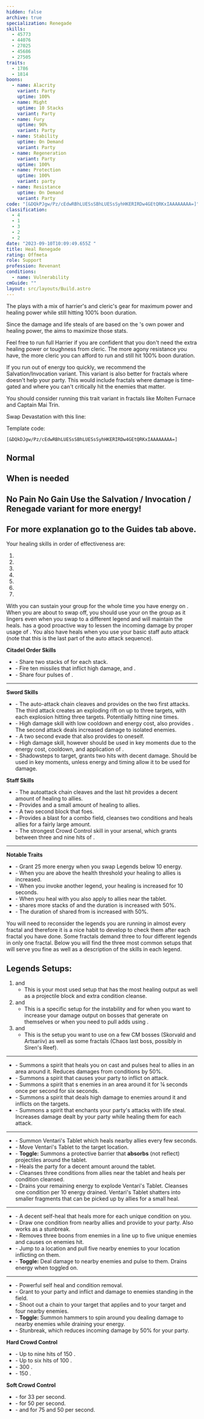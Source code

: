 ```yaml
---
hidden: false
archive: true
specialization: Renegade
skills:
  - 45773
  - 44076
  - 27025
  - 45686
  - 27505
traits:
  - 1786
  - 1814
boons:
  - name: Alacrity
    variant: Party
    uptime: 100%
  - name: Might
    uptime: 10 Stacks
    variant: Party
  - name: Fury
    uptime: 90%
    variant: Party
  - name: Stability
    uptime: On Demand
    variant: Party
  - name: Regeneration
    variant: Party
    uptime: 100%
  - name: Protection
    uptime: 100%
    variant: party
  - name: Resistance
    uptime: On Demand
    variant: Party
code: "[&DQkPJgw/Pz/cEdwRBhLUESsSBhLUESsSyhHKERIRDw4GEtQRKxIAAAAAAAA=]"
classification:
  - 4
  - 1
  - 3
  - 2
  - 2
date: "2023-09-10T10:09:49.655Z "
title: Heal Renegade
rating: Offmeta
role: Support
profession: Revenant
conditions:
  - name: Vulnerability
cmGuide: ""
layout: src/layouts/Build.astro
---
```


The **<Specialization text="Heal Renegade" name="Renegade"/>** plays with a mix of harrier's and cleric's gear for maximum power and healing power while still hitting 100% boon duration.

Since the damage and life steals of <Skill name="Soulcleaves Summit" /> are based on the **<Specialization text="Heal Renegade" name="Renegade"/>**'s own power and healing power, the <Specialization text="Heal Renegade" name="Renegade"/> aims to maximize those stats.

Feel free to run full Harrier if you are confident that you don't need the extra healing power or toughness from cleric. The more agony resistance you have, the more cleric you can afford to run and still hit 100% boon duration.

<Divider text="Equipment"/>

<Divider text="Build"/>

<Grid>
<GridItem sm="7">
<Traits traits1="Salvation" traits1Selected="Invoking Harmony,Words of Censure,Generous Abundance" traits2="Devastation" traits2Selected="Unsuspecting Strikes,Assassins Presence,Swift Termination" traits3="Renegade" traits3Selected="Wrought-Iron Will,All for One,Lasting Legacy"/>
<Card title="Second trait variant">
If you run out of energy too quickly, we recommend the Salvation/Invocation variant. This variant is also better for fractals where <Trait name="Assassins Presence"/> doesn't help your party. This would include fractals where damage is time-gated and where you can't critically hit the enemies that matter.

You should consider running this trait variant in fractals like Molten Furnace and Captain Mai Trin.

Swap Devastation with this line:
<Traits unembossed traits1Id="3" traits1="Invocation" traits1SelectedIds="1761,1774,1791"/>

Template code:

`[&DQkDJgw/Pz/cEdwRBhLUESsSBhLUESsSyhHKERIRDw4GEtQRKxIAAAAAAAA=]`

</Card>
</GridItem>

<GridItem sm="5">
<Card title="Legend Combos">

## Normal

<Skill name="Legendary Renegade Stance" disableText size="big"/> <Skill name="Legendary Centaur Stance" disableText size="big"/>

## When <Boon name="Stability"/> is needed

<Skill name="Legendary Renegade Stance" disableText size="big"/> <Skill name="Legendary Dwarf Stance" disableText size="big"/>

## No Pain No Gain <Label>Use the Salvation / Invocation / Renegade variant for more energy!</Label>

<Skill name="Legendary Renegade Stance" disableText size="big"/> <Skill name="Legendary Demon Stance" disableText size="big"/>

## For more explanation go to the Guides tab above.

</Card>
<Card title="Healing Basics">
Your healing skills in order of effectiveness are:

1. <Skill id="45773"/>
2. <Skill id="45686"/>
3. <Skill id="27025"/>
4. <Trait id="1815"/>
5. <Skill id="27356"/>
6. <Skill id="29002"/>
7. <Skill id="28427"/>

With <Skill id="45773"/> you can sustain your group for the whole time you have energy on <Skill id="41858"/>. When you are about to swap off, you should use your <Skill id="45686"/> on the group as it lingers even when you swap to a different legend and will maintain the heals. <Skill id="28195"/> has a good proactive way to lessen the incoming damage by proper usage of <Skill id="26821"/>. You also have heals when you use your basic staff auto attack <Skill id="29002"/> (note that this is the last part of the auto attack sequence).

</Card>
</GridItem>
</Grid>

<Divider text="Guide"/>

<Grid>
<GridItem sm="12">
<Card title="Abilities">

**Citadel Order Skills**

- <Skill name="Heroic Command"/> - Share two stacks of <Boon name="Might"/> for each <Uncategorized name="kallas fervor"/> stack.
- <Skill name="Citadel Bombardment"/> - Fire ten missiles that inflict high damage, and <Condition name="Burning"/>.
- <Skill name="Orders from Above"/> - Share four pulses of <Boon name="Alacrity"/>.

---

**Sword Skills**

- <Skill name="Preparation Thrust"/> - The auto-attack chain cleaves and provides <Condition name="Vulnerability"/> on the two first attacks. The third attack creates an exploding rift on up to three targets, with each explosion hitting three targets. Potentially hitting nine times.
- <Skill name="Chilling Isolation"/> - High damage skill with low cooldown and energy cost, also provides <Condition name="Chilled"/>. The second attack deals increased damage to isolated enemies.
- <Skill name="Unrelenting Assault"/> - A two second evade that also provides <Boon name="Might"/> to oneself.
- <Skill name="Shackling Wave"/> - High damage skill, however should be used in key moments due to the energy cost, cooldown, and application of <Condition name="Vulnerability"/>.
- <Skill name="Death strike"/> - Shadowsteps to target, grants two hits with decent damage. Should be used in key moments, unless energy and timing allow it to be used for damage.

**Staff Skills**

- <Skill name="Rapid Swipe"/> - The autoattack chain cleaves and the last hit provides a decent amount of healing to allies.
- <Skill name="Menders Rebuke"/> - Provides <Condition name="Weakness"/> and a small amount of healing to allies.
- <Skill name="Warding Rift"/> - A two second block that <Condition name="Blinded"/> foes.
- <Skill name="Renewing Wave"/> - Provides a blast for a combo field, cleanses two conditions and heals allies for a fairly large amount.
- <Skill name="Surge of the Mists"/> - The strongest Crowd Control skill in your arsenal, which grants between three and nine hits of <Control name="Knockback"/>.

---

**Notable Traits**

- <Trait name="Charged Mists"/> - Grant 25 more energy when you swap Legends below 10 energy.
- <Trait name="Eluding Nullification"/> - When you are above the health threshold your healing to allies is increased.
- <Trait name="Invoking Harmony"/> - When you invoke another legend, your healing is increased for 10 seconds.
- <Trait name="Serene Rejuvenation"/> - When you heal with <Skill name="Natural Harmony"/> you also apply <Boon name="Alacrity"/> to allies near the tablet.
- <Trait name="Lasting Legacy"/> - <Skill name="Heroic Command"/> shares more stacks of <Boon name="Might"/> and the duration is increased with 50%.
- <Trait name="Righteous Rebel"/> - The duration of <Boon name="Alacrity"/> shared from <Skill name="Orders from Above"/> is increased with 50%.

</Card>
</GridItem>
</Grid>

<Grid>
<GridItem sm="12">
<Card title="Legends">

<Information>

You will need to reconsider the legends you are running in almost every fractal and therefore it is a nice habit to develop to check them after each fractal you have done. Some fractals demand three to four different legends in only one fractal. Below you will find the three most common setups that will serve you fine as well as a description of the skills in each legend.

</Information>

## Legends Setups:

1. **<Skill name="Legendary Renegade Stance"/>** and **<Skill name="Legendary Centaur Stance"/>**
   - This is your most used setup that has the most healing output as well as a projectile block and extra condition cleanse.
2. **<Skill name="Legendary Renegade Stance"/>** and **<Skill name="Legendary Demon Stance"/>**
   - This is a specific setup for the instability <Instability name="No Pain, No Gain"/> and for when you want to increase your damage output on bosses that generate <Boon name="Protection"/> on themselves or when you need to pull adds using <Skill name="Call to Anguish"/>.
3. **<Skill name="Legendary Renegade Stance"/>** and **<Skill name="Legendary Dwarf Stance"/>**
   - This is the setup you want to use on a few CM bosses (Skorvald and Artsariiv) as well as some fractals (Chaos last boss, possibly in Siren's Reef).

---

**<Skill name="Legendary Renegade Stance"/>**

- <Skill name="Breakrazors Bastion"/> - Summons a spirit that heals you on cast and pulses heal to allies in an area around it. Reduces damages from conditions by 50%.
- <Skill name="Razorclaws Rage"/> - Summons a spirit that causes your party to inflict <Condition name="Bleeding"/> on attack.
- <Skill name="Darkrazors Daring"/> - Summons a spirit that <Control name="Daze"/>s enemies in an area around it for ¼ seconds once per second for six seconds.
- <Skill name="Icerazors Ire"/> - Summons a spirit that deals high damage to enemies around it and inflicts <Condition name="Vulnerability"/> on the targets.
- <Skill name="Soulcleaves Summit"/> - Summons a spirit that enchants your party's attacks with life steal. Increases damage dealt by your party while healing them for each attack.

---

**<Skill name="Legendary Centaur Stance"/>**

- <Skill name="Project Tranquility"/> - Summon Ventari's Tablet which heals nearby allies every few seconds.
- <Skill name="Ventaris Will"/> - Move Ventari's Tablet to the target location.
- <Skill name="Protective Solace"/> - **Toggle:** Summons a protective barrier that **absorbs** (not reflect) projectiles around the tablet.
- <Skill name="Natural Harmony"/> - Heals the party for a decent amount around the tablet.
- <Skill name="Purifying Essence"/> - Cleanses three conditions from allies near the tablet and heals per condition cleansed.
- <Skill name="Energy Expulsion"/> - Drains your remaining energy to explode Ventari's Tablet. Cleanses one condition per 10 energy drained. Ventari's Tablet shatters into smaller fragments that can be picked up by allies for a small heal.

---

**<Skill name="Legendary Demon Stance"/>**

- <Skill name="Empowering Misery"/> - A decent self-heal that heals more for each unique condition on you.
- <Skill name="Pain Absorption"/> - Draw one condition from nearby allies and provide <Boon name="Resistance"/> to your party. Also works as a stunbreak.
- <Skill name="Banish Enchantment"/> - Removes three boons from enemies in a line up to five unique enemies and causes <Condition name="Chilled"/> on enemies hit.
- <Skill name="Call to Anguish"/> - Jump to a location and pull five nearby enemies to your location inflicting <Condition name="Chilled"/> on them.
- <Skill name="Embrace the Darkness"/> - **Toggle:** Deal damage to nearby enemies and pulse <Condition name="Torment"/> to them. Drains energy when toggled on.

---

**<Skill name="Legendary Dwarf Stance"/>**

- <Skill name="Soothing Stone"/> - Powerful self heal and condition removal.
- <Skill name="Inspiring Reinforcement"/> - Grant <Boon name="Stability"/> to your party and inflict <Condition name="Weakness"/> and damage to enemies standing in the field.
- <Skill name="Forced Engagement"/> - Shoot out a chain to your target that applies <Condition name="Taunt"/> and <Condition name="Slow"/> to your target and four nearby enemies.
- <Skill name="Vengeful Hammers"/> - **Toggle:** Summon hammers to spin around you dealing damage to nearby enemies while draining your energy.
- <Skill name="Rite of the Great Dwarf"/> - Stunbreak, which reduces incoming damage by 50% for your party.

</Card>
</GridItem>
</Grid>

<Grid>
<GridItem sm="12">
<Card title="Defiance Bar">

**Hard Crowd Control**

- <Skill name="Surge of the Mists"/> - Up to nine hits of 150 <Control name="Knockback"/>.
- <Skill name="Darkrazors Daring"/> - Up to six hits of 100 <Control name="Daze"/>.
- <Skill name="Jade Winds"/> - 300 <Control name="Stun"/>.
- <Skill name="Call to Anguish"/> - 150 <Control name="Pull"/>.

**Soft Crowd Control**

- <Skill name="Chilling Isolation"/> - <Condition name="Chilled"/> for 33 per second.
- <Skill name="Shackling Wave"/> - <Condition name="Immobile"/> for 50 per second.
- <Skill name="Forced Engagement"/> - <Condition name="Taunt"/> and <Condition name="Slow"/> for 75 and 50 per second.

</Card>
</GridItem>
</Grid>
